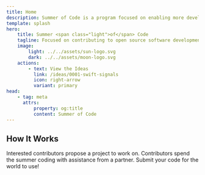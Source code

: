 ```yaml
---
title: Home
description: Summer of Code is a program focused on enabling more developers to work on open source software.
template: splash
hero:
    title: Summer <span class="light">of</span> Code
    tagline: Focused on contributing to open source software development, Summer of Code contributors work on open source projects that interest them over a 12+ week period alongside other interested contributors.
    image:
        light: ../../assets/sun-logo.svg
        dark: ../../assets/moon-logo.svg
    actions:
        - text: View the Ideas
          link: /ideas/0001-swift-signals
          icon: right-arrow
          variant: primary
head:
    - tag: meta
      attrs:
          property: og:title
          content: Summer of Code
---
```



## How It Works

<CardGrid>
    <Card title="Submit Proposals" icon="approve-check-circle">
        Interested contributors propose a project to work on.
    </Card>
    <Card title="Write Code" icon="seti:json">
        Contributors spend the summer coding with assistance from a partner.
    </Card>
    <Card title="Share Projects" icon="rocket">
        Submit your code for the world to use!
    </Card>
</CardGrid>
